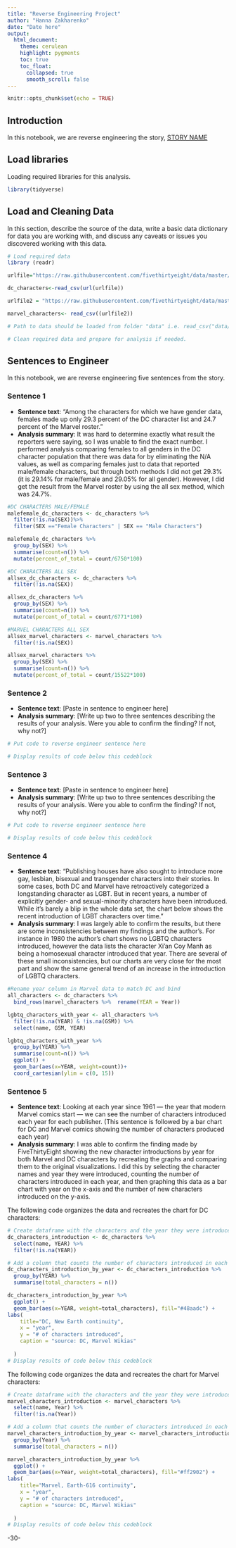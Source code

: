 ```yaml
---
title: "Reverse Engineering Project"
author: "Hanna Zakharenko"
date: "Date here"
output:
  html_document:
    theme: cerulean
    highlight: pygments
    toc: true
    toc_float:
      collapsed: true
      smooth_scroll: false
---
```


```r
knitr::opts_chunk$set(echo = TRUE)
```

## Introduction 

In this notebook, we are reverse engineering the story, [STORY NAME](STORY URL)

## Load libraries

Loading required libraries for this analysis.

```r
library(tidyverse)
```

## Load and Cleaning Data

In this section, describe the source of the data, write a basic data dictionary for data you are working with, and discuss any caveats or issues you discovered working with this data. 

```r
# Load required data
library (readr)

urlfile="https://raw.githubusercontent.com/fivethirtyeight/data/master/comic-characters/dc-wikia-data.csv"

dc_characters<-read_csv(url(urlfile))

urlfile2 = "https://raw.githubusercontent.com/fivethirtyeight/data/master/comic-characters/marvel-wikia-data.csv"

marvel_characters<- read_csv((urlfile2))

# Path to data should be loaded from folder "data" i.e. read_csv("data/name_of_data.csv")

# Clean required data and prepare for analysis if needed. 


```

## Sentences to Engineer
In this notebook, we are reverse engineering five sentences from the story.

### Sentence 1

* **Sentence text**: "Among the characters for which we have gender data, females made up only 29.3 percent of the DC character list and 24.7 percent of the Marvel roster."
* **Analysis summary**: It was hard to determine exactly what result the reporters were saying, so I was unable to find the exact number. I performed analysis comparing females to all genders in the DC character population that there was data for by eliminating the N/A values, as well as comparing females just to data that reported male/female characters, but through both methods I did not get 29.3% (it is 29.14% for male/female and 29.05% for all gender). However, I did get the result from the Marvel roster by using the all sex method, which was 24.7%.

```r
#DC CHARACTERS MALE/FEMALE
malefemale_dc_characters <- dc_characters %>%
  filter(!is.na(SEX))%>%
  filter(SEX =="Female Characters" | SEX == "Male Characters")

malefemale_dc_characters %>%
  group_by(SEX) %>%
  summarise(count=n()) %>%
  mutate(percent_of_total = count/6750*100)
```
```r
#DC CHARACTERS ALL SEX
allsex_dc_characters <- dc_characters %>%
  filter(!is.na(SEX))

allsex_dc_characters %>%
  group_by(SEX) %>%
  summarise(count=n()) %>%
  mutate(percent_of_total = count/6771*100)
```
```r
#MARVEL CHARACTERS ALL SEX
allsex_marvel_characters <- marvel_characters %>%
  filter(!is.na(SEX))

allsex_marvel_characters %>%
  group_by(SEX) %>%
  summarise(count=n()) %>%
  mutate(percent_of_total = count/15522*100)
```
### Sentence 2

* **Sentence text**: [Paste in sentence to engineer here]
* **Analysis summary**: [Write up two to three sentences describing the results of your analysis.  Were you able to confirm the finding? If not, why not?]

```r
# Put code to reverse engineer sentence here

# Display results of code below this codeblock

```

### Sentence 3

* **Sentence text**: [Paste in sentence to engineer here]
* **Analysis summary**: [Write up two to three sentences describing the results of your analysis.  Were you able to confirm the finding? If not, why not?]

```r
# Put code to reverse engineer sentence here

# Display results of code below this codeblock

```

### Sentence 4

* **Sentence text**: “Publishing houses have also sought to introduce more gay, lesbian, bisexual and transgender characters into their stories. In some cases, both DC and Marvel have retroactively categorized a longstanding character as LGBT. But in recent years, a number of explicitly gender- and sexual-minority characters have been introduced. While it’s barely a blip in the whole data set, the chart below shows the recent introduction of LGBT characters over time.”
* **Analysis summary**: I was largely able to confirm the results, but there are some inconsistencies between my findings and the author's. For instance in 1980 the author's chart shows no LGBTQ characters introduced, however the data lists the character Xi'an Coy Manh as being a homosexual character introduced that year. There are several of these small inconsistencies, but our charts are very close for the most part and show the same general trend of an increase in the introduction of LGBTQ characters.

```r
#Rename year column in Marvel data to match DC and bind
all_characters <- dc_characters %>% 
  bind_rows(marvel_characters %>%  rename(YEAR = Year))

lgbtq_characters_with_year <- all_characters %>% 
  filter(!is.na(YEAR) & !is.na(GSM)) %>% 
  select(name, GSM, YEAR)

lgbtq_characters_with_year %>% 
  group_by(YEAR) %>% 
  summarise(count=n()) %>% 
  ggplot() +
  geom_bar(aes(x=YEAR, weight=count))+
  coord_cartesian(ylim = c(0, 15))

```

### Sentence 5

* **Sentence text**: Looking at each year since 1961 — the year that modern Marvel comics start — we can see the number of characters introduced each year for each publisher. (This sentence is followed by a bar chart for DC and Marvel comics showing the number of characters produced each year)
* **Analysis summary**: I was able to confirm the finding made by FiveThirtyEight showing the new character introductions by year for both Marvel and DC characters by recreating the graphs and comparing them to the original visualizations. I did this by selecting the character names and year they were introduced, counting the number of characters introduced in each year, and then graphing this data as a bar chart with year on the x-axis and the number of new characters introduced on the y-axis.

The following code organizes the data and recreates the chart for DC characters:
```r
# Create dataframe with the characters and the year they were introduced 
dc_characters_introduction <- dc_characters %>%
  select(name, YEAR) %>%
  filter(!is.na(YEAR))
```


```r
# Add a column that counts the number of characters introduced in each year
dc_characters_introduction_by_year <- dc_characters_introduction %>%
  group_by(YEAR) %>%
  summarise(total_characters = n())
```

```r
dc_characters_introduction_by_year %>%
  ggplot() +
  geom_bar(aes(x=YEAR, weight=total_characters), fill="#48aadc") +
labs(
    title="DC, New Earth continuity",
    x = "year",
    y = "# of characters introduced",
    caption = "source: DC, Marvel Wikias"
    
  )
# Display results of code below this codeblock

```
The following code organizes the data and recreates the chart for Marvel characters:
```r
# Create dataframe with the characters and the year they were introduced 
marvel_characters_introduction <- marvel_characters %>%
  select(name, Year) %>%
  filter(!is.na(Year))
```


```r
# Add a column that counts the number of characters introduced in each year
marvel_characters_introduction_by_year <- marvel_characters_introduction %>%
  group_by(Year) %>%
  summarise(total_characters = n())
```

```r
marvel_characters_introduction_by_year %>%
  ggplot() +
  geom_bar(aes(x=Year, weight=total_characters), fill="#ff2902") +
labs(
    title="Marvel, Earth-616 continuity",
    x = "year",
    y = "# of characters introduced",
    caption = "source: DC, Marvel Wikias"
    
  )
# Display results of code below this codeblock

```


-30-